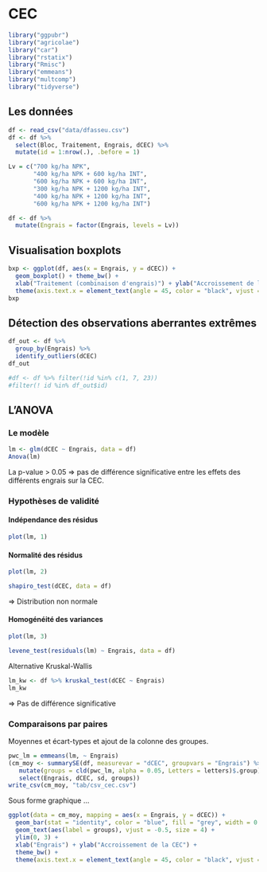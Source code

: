 
# CEC

```r
library("ggpubr")
library("agricolae")
library("car")
library("rstatix")
library("Rmisc")
library("emmeans")
library("multcomp")
library("tidyverse")
```

## Les données

```r
df <- read_csv("data/dfasseu.csv")
df <- df %>%
  select(Bloc, Traitement, Engrais, dCEC) %>% 
  mutate(id = 1:nrow(.), .before = 1)
```

```r
Lv = c("700 kg/ha NPK", 
       "400 kg/ha NPK + 600 kg/ha INT", 
       "600 kg/ha NPK + 600 kg/ha INT", 
       "300 kg/ha NPK + 1200 kg/ha INT", 
       "400 kg/ha NPK + 1200 kg/ha INT", 
       "600 kg/ha NPK + 1200 kg/ha INT")

df <- df %>% 
  mutate(Engrais = factor(Engrais, levels = Lv))
```


## Visualisation boxplots

```r
bxp <- ggplot(df, aes(x = Engrais, y = dCEC)) +
  geom_boxplot() + theme_bw() +
  xlab("Traitement (combinaison d'engrais)") + ylab("Accroissement de la CEC") +
  theme(axis.text.x = element_text(angle = 45, color = "black", vjust = 1, hjust = 1))
bxp
```


## Détection des observations aberrantes extrêmes

```r
df_out <- df %>%
  group_by(Engrais) %>%
  identify_outliers(dCEC)
df_out
```


```r
#df <- df %>% filter(!id %in% c(1, 7, 23)) 
#filter(! id %in% df_out$id)
```


## L'ANOVA

### Le modèle

```r
lm <- glm(dCEC ~ Engrais, data = df)
Anova(lm)
```

La p-value > 0.05 => pas de différence significative entre les effets des différents engrais sur la CEC.

### Hypothèses de validité

#### Indépendance des résidus

```r
plot(lm, 1)
```

#### Normalité des résidus

```r
plot(lm, 2)
```

```r
shapiro_test(dCEC, data = df)
```

=> Distribution non normale

#### Homogénéité des variances

```r
plot(lm, 3)
```

```r
levene_test(residuals(lm) ~ Engrais, data = df)
```

Alternative Kruskal-Wallis

```r
lm_kw <- df %>% kruskal_test(dCEC ~ Engrais)
lm_kw
```

=> Pas de différence significative

### Comparaisons par paires

Moyennes et écart-types et ajout de la colonne des groupes.

```r
pwc_lm = emmeans(lm, ~ Engrais)
(cm_moy <- summarySE(df, measurevar = "dCEC", groupvars = "Engrais") %>% 
   mutate(groups = cld(pwc_lm, alpha = 0.05, Letters = letters)$.group) %>% 
   select(Engrais, dCEC, sd, groups))
write_csv(cm_moy, "tab/csv_cec.csv")
```

Sous forme graphique ...

```r
ggplot(data = cm_moy, mapping = aes(x = Engrais, y = dCEC)) +
  geom_bar(stat = "identity", color = "blue", fill = "grey", width = 0.5) +
  geom_text(aes(label = groups), vjust = -0.5, size = 4) +
  ylim(0, 3) +
  xlab("Engrais") + ylab("Accroissement de la CEC") +
  theme_bw() +
  theme(axis.text.x = element_text(angle = 45, color = "black", vjust = 1, hjust = 1))
```











